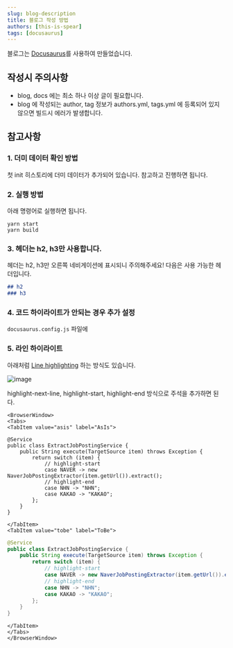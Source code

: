 ```yaml
---
slug: blog-description
title: 블로그 작성 방법
authors: [this-is-spear]
tags: [docusaurus]
---
```


블로그는 [Docusaurus](https://docusaurus.io/)를 사용하여 만들었습니다.

## 작성시 주의사항

- blog, docs 에는 최소 하나 이상 글이 필요합니다.
- blog 에 작성되는 author, tag 정보가 authors.yml, tags.yml 에 등록되어 있지 않으면 빌드시 에러가 발생합니다.

## 참고사항

### 1. 더미 데이터 확인 방법

첫 init 히스토리에 더미 데이터가 추가되어 있습니다. 참고하고 진행하면 됩니다.

### 2. 실행 방법

아래 명령어로 실행하면 됩니다.

```shell
yarn start
yarn build
```

### 3. 헤더는 h2, h3만 사용합니다.

헤더는 h2, h3만 오른쪽 네비게이션에 표시되니 주의해주세요!
다음은 사용 가능한 헤더입니다.

```markdown
## h2
### h3
```

### 4. 코드 하이라이트가 안되는 경우 추가 설정

`docusaurus.config.js` 파일에 


### 5. 라인 하이라이트

아래처럼 [Line highlighting](https://docusaurus.io/docs/markdown-features/code-blocks#line-highlighting) 하는 방식도 있습니다.

![image](./img/2024-01-17-blog-description-01.png)

highlight-next-line, highlight-start, highlight-end 방식으로 주석을 추가하면 된다.

```mdx-code-block
<BrowserWindow>
<Tabs>
<TabItem value="asis" label="AsIs">
```

```
@Service
public class ExtractJobPostingService {
    public String execute(TargetSource item) throws Exception {
        return switch (item) {
            // highlight-start
            case NAVER -> new NaverJobPostingExtractor(item.getUrl()).extract();
            // highlight-end
            case NHN -> "NHN";
            case KAKAO -> "KAKAO";
        };
    }
}
```

```mdx-code-block
</TabItem>
<TabItem value="tobe" label="ToBe">
```

```java
@Service
public class ExtractJobPostingService {
    public String execute(TargetSource item) throws Exception {
        return switch (item) {
            // highlight-start
            case NAVER -> new NaverJobPostingExtractor(item.getUrl()).extract();
            // highlight-end
            case NHN -> "NHN";
            case KAKAO -> "KAKAO";
        };
    }
}
```

```mdx-code-block
</TabItem>
</Tabs>
</BrowserWindow>
```
